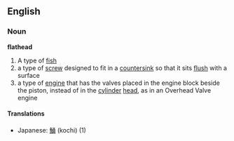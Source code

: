 ==English==
===Noun===
'''flathead'''
{{wikipedia}}
# A type of [[fish]]
# a type of [[screw]] designed to fit in a [[countersink]] so that it sits [[flush]] with a surface
# a type of [[engine]] that has the valves placed in the engine block beside the piston, instead of in the [[cylinder]] [[head]], as in an Overhead Valve engine

====Translations====
*Japanese: [[鯒]] (kochi) (1)